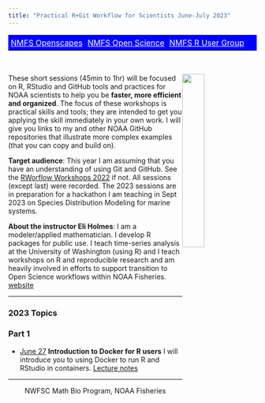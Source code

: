 ```yaml
---
title: "Practical R+Git Workflow for Scientists June-July 2023"
---
```


<table style="background-color: blue; width: 100%;">
<tr>
<td style="text-align:left; padding:5px;"><a style="color:white" href="http://nmfs-openscapes.github.io">NMFS Openscapes</a>
</td>
<td style="text-align:center; padding:5px;"><a style="color:white" href="http://nmfs-opensci.github.io">NMFS Open Science</a>
</td>
<td style="text-align:right; padding:5px;"><a style="color:white" href="https://nmfs-openscapes.github.io/NMFS-R-UG/">NMFS R User Group</a>
</td>
</tr>
</table>
<br>

<img style="float: right;" src="images/tools-logo-transparent.png" width=30%>

These short sessions (45min to 1hr) will be focused on R, RStudio and GitHub tools and practices for NOAA scientists to help you be **faster, more efficient and organized**. The focus of these workshops is practical skills and tools; they are intended to get you applying the skill immediately in your own work. I will give you links to my and other NOAA GitHub repositories that illustrate more complex examples (that you can copy and build on).

**Target audience**: This year I am assuming that you have an understanding of using Git and GitHub. See the [RWorflow Workshops 2022](https://rverse-tutorials.github.io/RWorkflow-NWFSC-2022/) if not. All sessions (except last) were recorded. The 2023 sessions are in preparation for a hackathon I am teaching in Sept 2023 on Species Distribution Modeling for marine systems. 

**About the instructor Eli Holmes**: I am a modeler/applied mathematician. I develop R packages for public use. I teach time-series analysis at the University of Washington (using R) and I teach workshops on R and reproducible research and am heavily involved in efforts to support transition to Open Science workflows within NOAA Fisheries. [website](http://eeholmes.github.io/)

<hr>

### 2023 Topics


### Part 1

* [June 27](week1-introtodocker-cs.html) **Introduction to Docker for R users** I will introduce you to using Docker to run R and RStudio in containers. [Lecture notes](week1-introtodocker-cs.html)
<!-- - [Lecture video](https://youtu.be/M1sOC4046PQ) - [Q&A](week1.html) -->


<hr>

<div style="text-align: center">
<i class="fas fa-cubes"></i> NWFSC Math Bio Program, NOAA Fisheries <i class="fas fa-cubes"></i>
</div>

